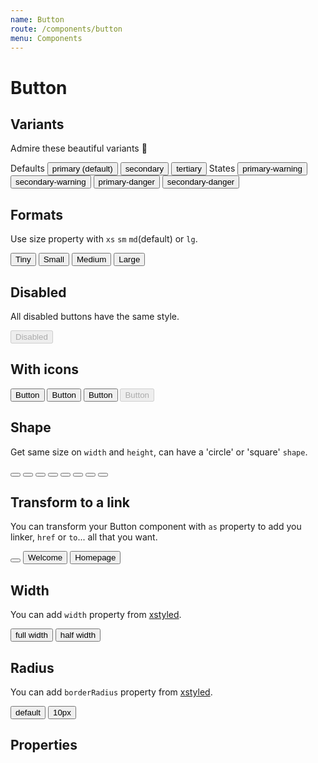 ```yaml
---
name: Button
route: /components/button
menu: Components
---
```




# Button

## Variants

Admire these beautiful variants 🌈

<Playground>
  <Box width="100%" fontSize="body3">
    Defaults
  </Box>
  <Button>primary (default)</Button>
  <Button variant="secondary">secondary</Button>
  <Button variant="tertiary">tertiary</Button>
  <Box width="100%" fontSize="body3" marginTop="10px">
    States
  </Box>
  <Button variant="primary-warning">primary-warning</Button>
  <Button variant="secondary-warning">secondary-warning</Button>
  <Button variant="primary-danger">primary-danger</Button>
  <Button variant="secondary-danger">secondary-danger</Button>
</Playground>

## Formats

Use size property with `xs` `sm` `md`(default) or `lg`.

<Playground>
  <Button size="xs">Tiny</Button>
  <Button size="sm">Small</Button>
  <Button>Medium</Button>
  <Button size="lg">Large</Button>
</Playground>

## Disabled

All disabled buttons have the same style.

<Playground>
  <Button variant="primary-danger" disabled>
    Disabled
  </Button>
</Playground>

## With icons

<Playground>
  <Button>
    <Icon name="language" />
    <span>Button</span>
  </Button>
  <Button variant="secondary">
    <Icon name="language" />
    <span>Button</span>
  </Button>
  <Button variant="tertiary">
    <Icon name="language" />
    <span>Button</span>
  </Button>
  <Button disabled>
    <Icon name="language" />
    <span>Button</span>
  </Button>
</Playground>

## Shape

Get same size on `width` and `height`, can have a 'circle' or 'square' `shape`.

<Playground flex>
  <Button shape="square" size="xs">
    <Icon name="language" size="xs" />
  </Button>
  <Button shape="circle" size="xs">
    <Icon name="language" size="xs" />
  </Button>
  <Button shape="square" size="sm">
    <Icon name="language" size="sm" />
  </Button>
  <Button shape="circle" size="sm">
    <Icon name="language" size="sm" />
  </Button>
  <Button shape="square">
    <Icon name="language" />
  </Button>
  <Button shape="circle">
    <Icon name="language" />
  </Button>
  <Button shape="square" size="lg">
    <Icon name="language" size="lg" />
  </Button>
  <Button shape="circle" size="lg">
    <Icon name="language" size="lg" />
  </Button>
</Playground>

## Transform to a link

You can transform your Button component with `as` property to add you linker, `href` or `to`... all that you want.

<Playground flex>
  <Button as="a" href="http://www.welcometothejungle.co" target="_blank" shape="square">
    <Icon name="external_link" />
  </Button>
  <Button
    as="a"
    href="http://www.welcometothejungle.co"
    target="_blank"
    rel="noopener nofollow"
    variant="secondary"
  >
    <Icon name="sun" />
    <span>Welcome</span>
  </Button>
  <Button as={Link} to="/" variant="tertiary">
    Homepage
  </Button>
</Playground>

## Width

You can add `width` property from [xstyled](https://www.smooth-code.com/open-source/xstyled/docs/system-props/#layout).

<Playground>
  <Button width={1}>full width</Button>
  <Button width={1 / 2}>half width</Button>
</Playground>

## Radius

You can add `borderRadius` property from [xstyled](https://www.smooth-code.com/open-source/xstyled/docs/system-props/#borders).

<Playground>
  <Button>default</Button>
  <Button borderRadius="10px">10px</Button>
</Playground>

## Properties

<Props of={Button} />
